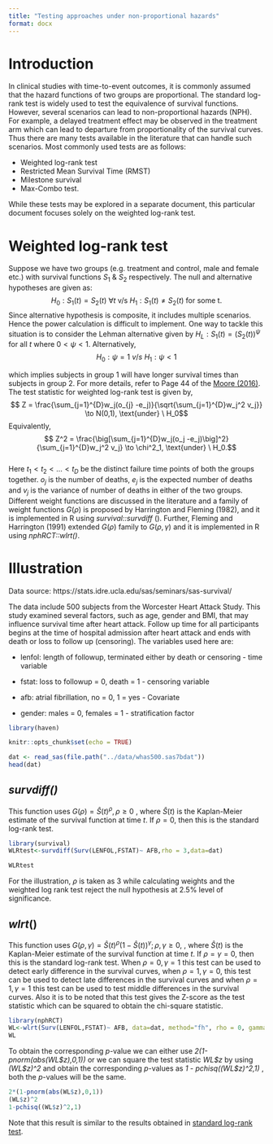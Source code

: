 ```yaml
---
title: "Testing approaches under non-proportional hazards"
format: docx
---
```


# Introduction

In clinical studies with time-to-event outcomes, it is commonly assumed that the hazard functions of two groups are proportional. The standard log-rank test is widely used to test the equivalence of survival functions. However, several scenarios can lead to non-proportional hazards (NPH). For example, a delayed treatment effect may be observed in the treatment arm which can lead to departure from proportionality of the survival curves. Thus there are many tests available in the literature that can handle such scenarios. Most commonly used tests are as follows:  

-   Weighted log-rank test
-   Restricted Mean Survival Time (RMST) 
-   Milestone survival 
-   Max-Combo test.  

While these tests may be explored in a separate document, this particular document focuses solely on the weighted log-rank test.\

# Weighted log-rank test  

Suppose we have two groups (e.g. treatment and control, male and female etc.) with survival functions $S_1$ & $S_2$ respectively. The null and alternative hypotheses are given as: $$H_0 : S_1(t)=S_2(t) \mbox{    }\forall t  \mbox{ v/s }  H_1 : S_1(t) \neq S_2(t) \mbox{ for some t. }$$ Since alternative hypothesis is composite, it includes multiple scenarios. Hence the power calculation is difficult to implement. One way to tackle this situation is to consider the Lehman alternative given by $H_L : S_1(t)=(S_2(t))^\psi$ for all $t$ where $0<\psi<1$. Alternatively, $$ H_0 : \psi=1  \ v/s \ H_1: \psi<1$$

which implies subjects in group 1 will have longer survival times than subjects in group 2. For more details, refer to Page 44 of the [Moore (2016)](https://xsliulab.github.io/Workshop/2021/week3/survival-analysis-book.pdf).\
The test statistic for weighted log-rank test is given by, $$ Z = \frac{\sum_{j=1}^{D}w_j(o_{j} -e_j)}{\sqrt{\sum_{j=1}^{D}w_j^2 v_j}} \to N(0,1), \text{under} \ H_0$$ Equivalently, $$ Z^2 = \frac{\big[\sum_{j=1}^{D}w_j(o_j -e_j)\big]^2}{\sum_{j=1}^{D}w_j^2 v_j} \to \chi^2_1, \text{under} \ H_0.$$   
Here $t_1<t_2<...<t_D$ be the distinct failure time points of both the groups together. $o_j$ is the number of deaths, $e_j$ is the expected number of deaths and $v_j$ is the variance of number of deaths in either of the two groups.\
Different weight functions are discussed in the literature and a family of weight functions $G(\rho)$ is proposed by Harrington and Fleming (1982), and it is implemented in R using *survival::survdiff* (). Further, Fleming and Harrington (1991) extended $G(\rho)$ family to $G(\rho,\gamma)$ and it is implemented in R using *nphRCT::wlrt()*.

# Illustration

Data source: https://stats.idre.ucla.edu/sas/seminars/sas-survival/

The data include 500 subjects from the Worcester Heart Attack Study. This study examined several factors, such as age, gender and BMI, that may influence survival time after heart attack. Follow up time for all participants begins at the time of hospital admission after heart attack and ends with death or loss to follow up (censoring). The variables used here are:

-   lenfol: length of followup, terminated either by death or censoring - time variable

-   fstat: loss to followup = 0, death = 1 - censoring variable

-   afb: atrial fibrillation, no = 0, 1 = yes - Covariate

-   gender: males = 0, females = 1 - stratification factor

```r
library(haven)

knitr::opts_chunk$set(echo = TRUE)

dat <- read_sas(file.path("../data/whas500.sas7bdat"))
head(dat)
```

## *survdiff()*

This function uses $G(\rho)=\hat{S}(t)^\rho, \rho \geq 0$ , where $\hat{S}(t)$ is the Kaplan-Meier estimate of the survival function at time $t$. If $\rho = 0$, then this is the standard log-rank test.

```r
library(survival)
WLRtest<-survdiff(Surv(LENFOL,FSTAT)~ AFB,rho = 3,data=dat)
```

```r
WLRtest
```

For the illustration, $\rho$ is taken as 3 while calculating weights and the weighted log rank test reject the null hypothesis at 2.5% level of significance.

## *wlrt*()

This function uses $G(\rho,\gamma)=\hat{S}(t)^\rho (1-\hat{S}(t))^\gamma; \rho,\gamma \geq 0,$ , where $\hat{S}(t)$ is the Kaplan-Meier estimate of the survival function at time $t$. If $\rho = \gamma = 0$, then this is the standard log-rank test. When $\rho=0, \gamma=1$ this test can be used to detect early difference in the survival curves, when $\rho=1, \gamma = 0$, this test can be used to detect late differences in the survival curves and when $\rho=1, \gamma = 1$ this test can be used to test middle differences in the survival curves. Also it is to be noted that this test gives the Z-score as the test statistic which can be squared to obtain the chi-square statistic.

```r
library(nphRCT)
WL<-wlrt(Surv(LENFOL,FSTAT)~ AFB, data=dat, method="fh", rho = 0, gamma = 0)
WL
```

To obtain the corresponding $p$-value we can either use *2(1-pnorm(abs(WL\$z),0,1))* or we can square the test statistic *WL\$z* by using *(WL\$z)\^2* and obtain the corresponding $p$-values as *1 - pchisq((WL\$z)\^2,1)* , both the $p$-values will be the same.

```r
2*(1-pnorm(abs(WL$z),0,1))
(WL$z)^2
1-pchisq((WL$z)^2,1)
```

Note that this result is similar to the results obtained in [standard log-rank test](Survival Analysis Using R (psiaims.github.io)).
